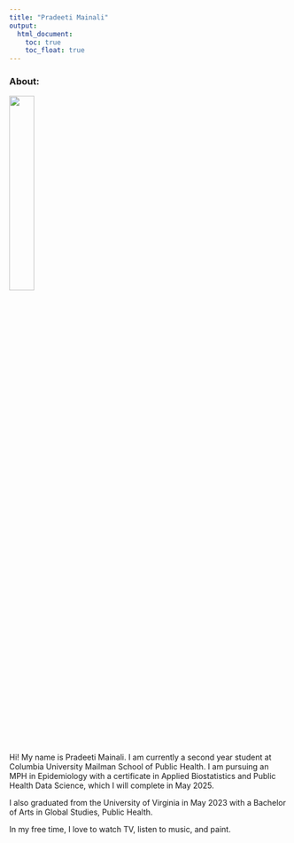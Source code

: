 ```yaml
---
title: "Pradeeti Mainali"
output: 
  html_document:
    toc: true
    toc_float: true
---
```


### About:

<img src="images/graduation headshot.jpg" style="width:30%">

Hi! My name is Pradeeti Mainali. I am currently a second year student at Columbia University Mailman School of Public Health. I am pursuing an MPH in Epidemiology with a certificate in Applied Biostatistics and Public Health Data Science, which I will complete in May 2025.

I also graduated from the University of Virginia in May 2023 with a Bachelor of Arts in Global Studies, Public Health. 

In my free time, I love to watch TV, listen to music, and paint.


